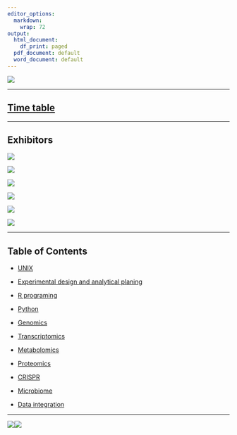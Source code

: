 ```yaml
---
editor_options:
  markdown:
    wrap: 72
output:
  html_document:
    df_print: paged
  pdf_document: default
  word_document: default
---
```




![](Page/elements/img/Logo/Logo_Multi-omics_1.png)

------------------------------------------------------------------------

## [Time table](Page/src/Time%20table/Time_table.html)

------------------------------------------------------------------------

## **Exhibitors**

[![](./Page/elements/img/Exhibitors/Gibthai.jpg)](https://www.gibthai.com/)

[![](./Page/elements/img/Exhibitors/Biodesign.jpeg)](https://www.biodesign.co.th/)

[![](./Page/elements/img/Exhibitors/Bruker.png)](https://www.bruker.com/en.html)

[![](./Page/elements/img/Exhibitors/Genomax.png)](https://www.genomaxtech.com)

[![](./Page/elements/img/Exhibitors/WTE.jpeg)](https://worldtechenterprise.com)

[![](./Page/elements/img/Exhibitors/DKSH.png)](https://www.dksh.com/th-en/home)

------------------------------------------------------------------------

## Table of Contents

-   [UNIX](./Page/elements/contents/02%20UNIX%20session/Content/UNIX_Document.html)

-   [Experimental design and analytical planing](./Page/elements/contents/01%20Experimental%20design/Content/HandsOn.html)

-   [R programing](./Page/elements/contents/03%20R%20session/Content/Rdocument.html)

-   [Python](./Page/elements/contents/04%20Python/Content/Content.html)

-   [Genomics](./Page/elements/contents/05%20Genomics/Content/Content.html)

-   [Transcriptomics](./Page/elements/contents/06%20Transcriptomics/Content/RNA.html)

-   [Metabolomics](./Page/elements/contents/07%20Metabolomics/Content/Introduction.html)

-   [Proteomics](./Page/elements/contents/08%20Proteomics/Content/Introduction.html)

-   [CRISPR](./Page/elements/contents/09%20CRISPR/Content/Content.html)

-   [Microbiome](./Page/elements/contents/10%20Microbiome/Content/Microbiome.html)

-   [Data integration](./Page/elements/contents/11%20Data%20integration/Content/Content.html)

------------------------------------------------------------------------

![](Page/elements/img/Logo/Logo_Multi-omics_2.png)![](Page/elements/img/Logo/Logo_Multi-omics_3.png)

